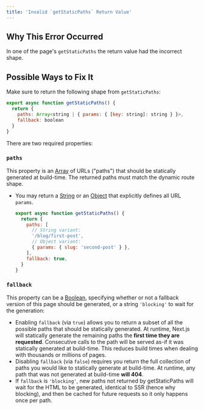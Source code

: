 ```yaml
---
title: 'Invalid `getStaticPaths` Return Value'
---
```


## Why This Error Occurred

In one of the page's `getStaticPaths` the return value had the incorrect shape.

## Possible Ways to Fix It

Make sure to return the following shape from `getStaticPaths`:

```js filename="pages/blog/[slug].js"
export async function getStaticPaths() {
  return {
    paths: Array<string | { params: { [key: string]: string } }>,
    fallback: boolean
  }
}
```

There are two required properties:

### `paths`

This property is an [Array](https://developer.mozilla.org/docs/Web/JavaScript/Reference/Global_Objects/Array) of URLs ("paths") that should be statically generated at build-time. The returned paths must match the dynamic route shape.

- You may return a [String](https://developer.mozilla.org/docs/Web/JavaScript/Reference/Global_Objects/String) or an [Object](https://developer.mozilla.org/docs/Web/JavaScript/Reference/Global_Objects/Object) that explicitly defines all URL `params`.

  ```js filename="pages/blog/[slug].js"
  export async function getStaticPaths() {
    return {
      paths: [
        // String variant:
        '/blog/first-post',
        // Object variant:
        { params: { slug: 'second-post' } },
      ],
      fallback: true,
    }
  }
  ```

### `fallback`

This property can be a [Boolean](https://developer.mozilla.org/docs/Web/JavaScript/Reference/Global_Objects/Boolean), specifying whether or not a fallback version of this page should be generated, or a string `'blocking'` to wait for the generation:

- Enabling `fallback` (via `true`) allows you to return a subset of all the possible paths that should be statically generated. At runtime, Next.js will statically generate the remaining paths the **first time they are requested**. Consecutive calls to the path will be served as-if it was statically generated at build-time. This reduces build times when dealing with thousands or millions of pages.
- Disabling `fallback` (via `false`) requires you return the full collection of paths you would like to statically generate at build-time. At runtime, any path that was not generated at build-time **will 404**.
- If `fallback` is `'blocking'`, new paths not returned by getStaticPaths will wait for the HTML to be generated, identical to SSR (hence why blocking), and then be cached for future requests so it only happens once per path.
